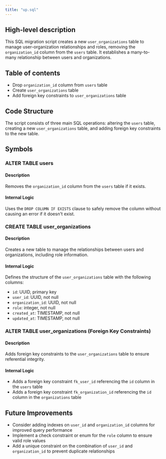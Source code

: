 ```yaml
---
title: "up.sql"
---
```


## High-level description
This SQL migration script creates a new `user_organizations` table to manage user-organization relationships and roles, removing the `organization_id` column from the `users` table. It establishes a many-to-many relationship between users and organizations.

## Table of contents
- Drop `organization_id` column from `users` table
- Create `user_organizations` table
- Add foreign key constraints to `user_organizations` table

## Code Structure
The script consists of three main SQL operations: altering the `users` table, creating a new `user_organizations` table, and adding foreign key constraints to the new table.

## Symbols

### ALTER TABLE users
#### Description
Removes the `organization_id` column from the `users` table if it exists.

#### Internal Logic
Uses the `DROP COLUMN IF EXISTS` clause to safely remove the column without causing an error if it doesn't exist.

### CREATE TABLE user_organizations
#### Description
Creates a new table to manage the relationships between users and organizations, including role information.

#### Internal Logic
Defines the structure of the `user_organizations` table with the following columns:
- `id`: UUID, primary key
- `user_id`: UUID, not null
- `organization_id`: UUID, not null
- `role`: integer, not null
- `created_at`: TIMESTAMP, not null
- `updated_at`: TIMESTAMP, not null

### ALTER TABLE user_organizations (Foreign Key Constraints)
#### Description
Adds foreign key constraints to the `user_organizations` table to ensure referential integrity.

#### Internal Logic
- Adds a foreign key constraint `fk_user_id` referencing the `id` column in the `users` table
- Adds a foreign key constraint `fk_organization_id` referencing the `id` column in the `organizations` table

## Future Improvements
- Consider adding indexes on `user_id` and `organization_id` columns for improved query performance
- Implement a check constraint or enum for the `role` column to ensure valid role values
- Add a unique constraint on the combination of `user_id` and `organization_id` to prevent duplicate relationships